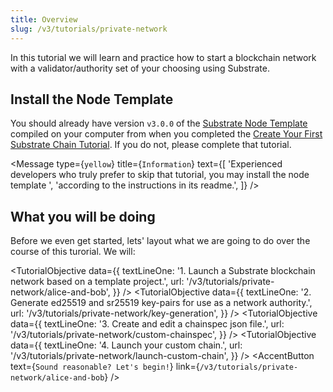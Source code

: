 ```yaml
---
title: Overview
slug: /v3/tutorials/private-network
---
```


In this tutorial we will learn and practice how to start a blockchain network with a
validator/authority set of your choosing using Substrate.

## Install the Node Template

You should already have version `v3.0.0` of the
[Substrate Node Template](https://github.com/substrate-developer-hub/substrate-node-template)
compiled on your computer from when you completed the
[Create Your First Substrate Chain Tutorial](../../tutorials/create-your-first-substrate-chain/).
If you do not, please complete that tutorial.

<Message
  type={`yellow`}
  title={`Information`}
  text={[
      'Experienced developers who truly prefer to skip that tutorial, you may install the node template ',
      'according to the instructions in its readme.',
  ]}
/>

## What you will be doing

Before we even get started, lets' layout what we are going to do over the course of this turorial. We will:

<TutorialObjective
  data={{
    textLineOne:
      '1. Launch a Substrate blockchain network based on a template project.',
      url: '/v3/tutorials/private-network/alice-and-bob',
  }}
/>
<TutorialObjective
  data={{
    textLineOne:
      '2. Generate ed25519 and sr25519 key-pairs for use as a network authority.',
    url: '/v3/tutorials/private-network/key-generation',
  }}
/>
<TutorialObjective
  data={{
    textLineOne:
      '3. Create and edit a chainspec json file.',
    url: '/v3/tutorials/private-network/custom-chainspec',
  }}
/>
<TutorialObjective
  data={{
    textLineOne:
      '4. Launch your custom chain.',
    url: '/v3/tutorials/private-network/launch-custom-chain',
  }}
/>
<AccentButton text={`Sound reasonable? Let's begin!`} link={`/v3/tutorials/private-network/alice-and-bob`} />
